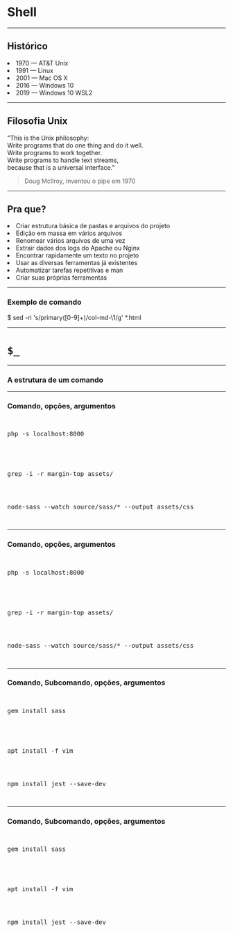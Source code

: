 
# Shell

---

## Histórico

<Appear>
  <li>
    <primary>1970</primary> — AT&T Unix
  </li>
  <li>
    <primary>1991</primary> — Linux
  </li>
  <li>
    <primary>2001</primary> — Mac OS X
  </li>
  <li>
    <primary>2016</primary> — Windows 10
  </li>
  <li>
    <primary>2019</primary> — Windows 10 WSL2
  </li>
</Appear>

---

## Filosofia Unix

<div style={{ width: "60vw" }}>
  "This is the <primary>Unix</primary> philosophy:<br />
  Write programs that <primary>do one thing</primary> and do it well.<br />
  Write programs to <primary>work together</primary>.<br />
  Write programs to <primary>handle text streams</primary>,<br />
  because that is a universal interface."
</div>

> Doug McIlroy, inventou o pipe em 1970

---

## Pra que?

<Appear>
  <li>Criar estrutura básica de pastas e arquivos do projeto</li>
  <li>Edição em massa em vários arquivos</li>
  <li>Renomear vários arquivos de uma vez</li>
  <li>Extrair dados dos logs do Apache ou Nginx</li>
  <li>Encontrar rapidamente um texto no projeto</li>
  <li>Usar as diversas ferramentas já existentes</li>
  <li>Automatizar tarefas repetitivas e man</li>
  <li>Criar suas próprias ferramentas</li>
</Appear>

---

### Exemplo de comando

<SyntaxHighlighter language="shell" style={darcula}>
  $ sed -ri 's/primary([0-9]+)/col-md-\1/g' *.html
</SyntaxHighlighter>

---

# `$_`

---

### A estrutura de um comando

---

### Comando, opções, argumentos

<pre>
  <p><pre>php -s localhost:8000</pre></p>
  <p><pre>grep -i -r margin-top assets/</pre></p>
  <p><pre>node-sass --watch source/sass/* --output assets/css</pre></p>
</pre>

---

### <primary>Comando,</primary> <secondary>opções,</secondary> <muted>argumentos</muted>

<pre>
  <p><pre><primary>php</primary> <secondary>-s</secondary> <muted>localhost:8000</muted></pre></p>
  <p><primary>grep</primary> <secondary>-i -r</secondary> <muted>margin-top assets/</muted></p>
  <p><primary>node-sass</primary> <secondary>--watch source/sass/* --output</secondary> <muted>assets/css</muted></p>
</pre>


---

### Comando, Subcomando, opções, argumentos

<pre>
  <p><pre>gem install sass</pre></p>
  <p><pre>apt install -f vim</pre></p>
  <p><pre>npm install jest --save-dev</pre></p>
</pre>

---

### <primary>Comando,</primary> <info>Subcomando,</info> <secondary>opções,</secondary> <muted>argumentos</muted>

<pre>
  <p><pre><primary>gem</primary> <info>install</info> <muted>sass</muted></pre></p>
  <p><primary>apt</primary> <info>install</info> <secondary>-f</secondary> <muted>vim</muted></p>
  <p><primary>npm</primary> <info>install</info> <muted>jest</muted> <secondary>--save-dev</secondary></p>
</pre>